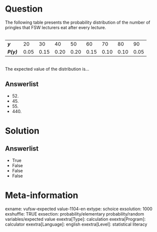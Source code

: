 Question
========
The following table presents the probability distribution of the number
of pringles that FSW lecturers eat after every lecture.  
   

<table class="tvcss_2 tvcss_3">
<colgroup>
<col style="width: 11%" />
<col style="width: 11%" />
<col style="width: 11%" />
<col style="width: 11%" />
<col style="width: 11%" />
<col style="width: 11%" />
<col style="width: 11%" />
<col style="width: 11%" />
<col style="width: 11%" />
</colgroup>
<tbody>
<tr class="odd">
<td class="tvcss_4"><strong><em>y</em><br />
</strong></td>
<td class="tvcss_5">20<br />
</td>
<td class="tvcss_5">30<br />
</td>
<td class="tvcss_5">40<br />
</td>
<td class="tvcss_5">50<br />
</td>
<td class="tvcss_5">60<br />
</td>
<td class="tvcss_5">70<br />
</td>
<td class="tvcss_5">80<br />
</td>
<td class="tvcss_5">90<br />
</td>
</tr>
<tr class="even">
<td class="tvcss_4"><strong><em>P(y)</em></strong><br />
</td>
<td class="tvcss_5">0.05<br />
</td>
<td class="tvcss_5">0.15<br />
</td>
<td class="tvcss_5">0.20<br />
</td>
<td class="tvcss_5">0.20<br />
</td>
<td class="tvcss_5">0.15<br />
</td>
<td class="tvcss_5">0.10<br />
</td>
<td class="tvcss_5">0.10<br />
</td>
<td class="tvcss_5">0.05<br />
</td>
</tr>
</tbody>
</table>

   
The expected value of the distribution is…

Answerlist
----------
* 52\.
* 45\.
* 55\.
* 440\.

Solution
========










Answerlist
----------
* True
* False
* False
* False

Meta-information
================
exname: vufsw-expected value-1104-en
extype: schoice
exsolution: 1000
exshuffle: TRUE
exsection: probability/elementary probability/random variables/expected value
exextra[Type]: calculation
exextra[Program]: calculator
exextra[Language]: english
exextra[Level]: statistical literacy

